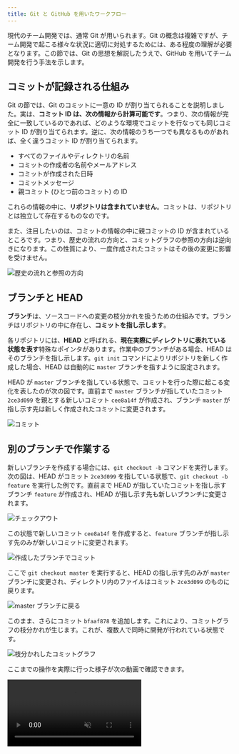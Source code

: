 ```yaml
---
title: Git と GitHub を用いたワークフロー
---
```



現代のチーム開発では、通常 Git が用いられます。Git の概念は複雑ですが、チーム開発で起こる様々な状況に適切に対処するためには、ある程度の理解が必要となります。この節では、Git の思想を解説したうえで、GitHub を用いてチーム開発を行う手法を示します。

## コミットが記録される仕組み

Git の節では、Git のコミットに一意の ID が割り当てられることを説明しました。実は、**コミット ID は、次の情報から計算可能です**。つまり、次の情報が完全に一致しているのであれば、どのような環境でコミットを行なっても同じコミット ID が割り当てられます。逆に、次の情報のうち一つでも異なるものがあれば、全く違うコミット ID が割り当てられます。

- すべてのファイルやディレクトリの名前
- コミットの作成者の名前やメールアドレス
- コミットが作成された日時
- コミットメッセージ
- 親コミット (ひとつ前のコミット) の ID

これらの情報の中に、**リポジトリは含まれていません**。コミットは、リポジトリとは独立して存在するものなのです。

また、注目したいのは、コミットの情報の中に親コミットの ID が含まれているところです。つまり、歴史の流れの方向と、コミットグラフの参照の方向は逆向きになります。この性質により、一度作成されたコミットはその後の変更に影響を受けません。

![歴史の流れと参照の方向](./commit-history.drawio.svg)

## ブランチと HEAD

**ブランチ**は、ソースコードへの変更の枝分かれを扱うための仕組みです。ブランチはリポジトリの中に存在し、**コミットを指し示します**。

各リポジトリには、**HEAD** と呼ばれる、**現在実際にディレクトリに表れている状態を表す**特殊なポインタがあります。作業中のブランチがある場合、HEAD はそのブランチを指し示します。`git init` コマンドによりリポジトリを新しく作成した場合、HEAD は自動的に `master` ブランチを指すように設定されます。

HEAD が `master` ブランチを指している状態で、コミットを行った際に起こる変化を表したのが次の図です。直前まで `master` ブランチが指していたコミット `2ce3d099` を親とする新しいコミット `cee8a14f` が作成され、ブランチ `master` が指し示す先は新しく作成されたコミットに変更されます。

![コミット](./commit.drawio.svg)

## 別のブランチで作業する

新しいブランチを作成する場合には、`git checkout -b` コマンドを実行します。次の図は、HEAD がコミット `2ce3d099` を指している状態で、`git checkout -b feature` を実行した例です。直前まで HEAD が指していたコミットを指し示すブランチ `feature` が作成され、HEAD が指し示す先も新しいブランチに変更されます。

![チェックアウト](./checkout.drawio.svg)

この状態で新しいコミット `cee8a14f` を作成すると、`feature` ブランチが指し示す先のみが新しいコミットに変更されます。

![作成したブランチでコミット](./commit-on-branch.drawio.svg)

ここで `git checkout master` を実行すると、HEAD の指し示す先のみが `master` ブランチに変更され、ディレクトリ内のファイルはコミット `2ce3d099` のものに戻ります。

![master ブランチに戻る](./re-checkout-master.drawio.svg)

このまま、さらにコミット `bfaaf878` を追加します。これにより、コミットグラフの枝分かれが生じます。これが、複数人で同時に開発が行われている状態です。

![枝分かれしたコミットグラフ](./branched-graph.drawio.svg)

ここまでの操作を実際に行った様子が次の動画で確認できます。

<video src={branchedGraphVideo} controls muted />

## 枝分かれしたブランチをマージする

`git merge` コマンドを用いると、現在のブランチに他のブランチの変更を取り込むことができます。次の例では、HEAD が `master` ブランチにある状態で、`git merge feature` を実行することで `feature` ブランチを `master` ブランチにマージしています。

![マージ](./merge.drawio.svg)

このマージを実行すると、`bfaaf878` と `cee8a14f` の 2 つの親を持つ**マージコミット** `d021150b` が生成され、2 つのブランチ両方で行われた変更を含むコミットとなります。マージコミットのコミットメッセージは自分で指定することもできますが、Git 側で用意してくれる標準のメッセージ (この例では `Merge branch 'feature'`) をそのまま用いても良いでしょう。

<video src={mergeVideo} controls muted />

:::tip[Git 標準のエディタ]

コマンドラインからコミットを作成する際、`-m` オプションを指定しなかった場合、コミットメッセージを編集するためのエディタが起動します。このエディタは自分で設定することができますが、上の例では [nano](https://www.nano-editor.org/) が起動しており、この場合は `Ctrl + X` で終了します。

環境によっては [Vim](https://www.vim.org/) が起動する場合があります。この場合は、`:q` を入力して `Enter` を押下することにより終了できます。

<video src={editCommitMessageWithVim} controls muted />

:::

## コンフリクト

`git merge` コマンドが実行されると、Git はまずコミットグラフ上の共通の祖先を探します。例えば、コミットグラフが次のような状態であるとき、Git は `master` ブランチと `feature` ブランチの共通の祖先であるコミット `2ce3d099` を起点とした変更を取得します。

```html title="共通の祖先 (2ce3d099)"
<li>吾輩は猫である</li>
<li>坊っちゃん</li>
```

<div className="row">
  <div className="col">
    ```html title="master (0d4cba5c)"
    <li>吾輩は猫である</li>
    <li>坊っちゃん</li>
    <li>三四郎</li>
    ```
  </div>
  <div className="col">
    ```html title="feature (f08f242a)"
    <li>吾輩は猫である</li>
    <li>坊っちゃん</li>
    <li>こころ</li>
    ```
  </div>
</div>

![コンフリクト](./conflict.drawio.svg)

この例の場合、共通の祖先に対して `master` は `<li>三四郎</li>` が、`feature` は `<li>こころ</li>` が**同じ場所に**追加されています。この状態で `git merge feature` を実行すると、Git は**コンフリクト**を報告し、マージを中断します。コンフリクトが発生したファイルには、Git により自動的に `<<<<<<<` や `=======`、`>>>>>>>` といったコンフリクトマーカーが挿入されます。

{/* 頭にインデントを入れておくことで Markdown ファイルのコンフリクトと認識させない */}

<CodeBlock language="html">{outdent`

  <li>吾輩は猫である</li>
  <li>坊っちゃん</li>
  <<<<<<< HEAD
  <li>三四郎</li>
  =======
  <li>こころ</li>
  >>>>>>> feature
`.trim()}</CodeBlock>

コンフリクトを解決するには、ファイルを編集してコンフリクトマーカーを削除する必要があります。全てのコンフリクトに対応できたら、コンフリクトしたファイルをステージし、`git merge --continue` コマンドを実行してマージを続行しましょう。

ここまでの操作を実際に行うと、次の動画のようになります。

<video src={conflictVideo} controls muted />

## リモートブランチ

Git と GitHub の節では、自分の PC に置かれたリポジトリ (ローカルリポジトリ) と GitHub 上のリポジトリ (リモートリポジトリ) を接続しました。`git push origin master` コマンドを行ったときの Git の動作を確認しておきましょう。

`git push origin master` コマンドは、ローカルリポジトリの `master` ブランチが指し示すコミットを、リモートリポジトリの `master` ブランチが指し示すコミットとして設定するためのコマンドです。次の図は、ローカルリポジトリの `master` ブランチがコミット `2ce3d099` を指している状態で、空のリモートリポジトリ `origin` に対して `git push origin master` を実行した際の様子を表しています。

![リモートブランチ](./remote-branch.drawio.svg)

この状態でコミットを行うと、ローカルリポジトリの `master` ブランチが、リモートリポジトリの `master` ブランチより 1 コミット分進んでいる状態になります。

![1 コミット進んだ状態](./one-commit-ahead.drawio.svg)

再び `git push origin master` を実行 (最初の push 時に `-u` オプションを指定した場合は `git push`) することで、作成したコミットをリモートリポジトリに反映させられます。

![再びプッシュする](./push-again.drawio.svg)

ここまでの操作を実際に行うと、次のようになります。

<video src={remoteBranchVideo} controls muted />

## 他の人が行った変更を取得する

自分以外がリモートリポジトリに対して変更を加えた場合、リモートリポジトリのブランチがローカルリポジトリのブランチより先のコミットを指している状態になります。`git pull` コマンドにより、ローカルリポジトリのブランチが指し示す先を、リモートリポジトリのブランチが指すコミットと一致させることができます。次の例では、`git pull origin master` により、ローカルリポジトリの `master` をリモートブランチ `master` の最新のコミットと一致させています。

![プル](./pull.drawio.svg)

<video src={pullVideo} controls muted />

## プルの際にマージが必要な場合

自分が最後に `git pull` をした後に他の人がリモートリポジトリにプッシュした状態で、自分が新しいコミットを作成すると、次の図のような状態になります。

![マージが必要](./remote-branch-merge-required.drawio.svg)

この状態で `git pull` を行うと、自動的にマージコミットが作成されます。

![自動的に作成されるマージコミット](./remote-branch-pull-and-merge.drawio.svg)

再び `git push origin master` を実行することにより、変更を正しくリモートブランチに反映できます。

![自動的に作成されるマージコミット](./remote-branch-merge-and-push-again.drawio.svg)

ここまでの操作を実際に行うと、次の動画のようになります。

<video src={pullAndMergeVideo} controls muted />

## プルリクエスト

GitHub などのサービスを用いて共同開発を行う場合、通常は `master` ブランチへのマージを Web 画面上で行い、**Git のコマンドで `master` ブランチを操作することはありません**。これにより、プログラムの変更が無秩序に行われることを防ぐことができます。GitHub では、**プルリクエスト**と呼ばれる機能により実現できます。

次の図のようなコミットグラフがある状態を考えてみましょう。`master` ブランチから `feature` ブランチを切り出し、作成したコミットをリモートリポジトリにプッシュした状態です。`feature` ブランチから `master` ブランチに対してプルリクエストを作成することで、`feature` ブランチで行った変更を他のユーザーに確認してもらうことができます。

![プルリクエスト](./pull-request.drawio.svg)

プルリクエストをマージすると、ローカルリポジトリで `git merge` コマンドを実行した場合と同様にマージコミットが作成されます。

![プルリクエストのマージ](./pull-request-merge.drawio.svg)

ローカルリポジトリで再び `master` ブランチをチェックアウトし、`git pull origin master` で `master` ブランチを GitHub 上の最新のコミットに合わせれば、開発を再開できます。

![マージされたプルリクエストをプルする](./pull-merged-pull-request.drawio.svg)

ここまでの操作を実際に行うと、次の通りになります。

<video src={pullRequestVideo} controls muted />

## プルリクエストでコンフリクトが発生した場合

プルリクエストでコンフリクトが発生した場合、ローカルではマージコミット作成前に修正をしていましたが、プルリクエストを用いた開発においては、`master` ブランチは直接操作できないため、代わりにプルリクエストを出した側のブランチを操作して `master` ブランチにマージ可能になるよう修正します。

次のコミットグラフを考えてみましょう。`master` ブランチが `2ce3d099` だった際に `feature` ブランチを切り出し、コミット `f08f242a` を作成しましたが、他のチームメンバーの開発の結果 GitHub 上の `master` ブランチが `0d4cba5c` に進み、`feature` ブランチから `master` ブランチへのプルリクエストがコンフリクトしている状態です。

![コンフリクトの発生したプルリクエスト](./pull-request-conflict.drawio.svg)

この状態を解消するために、**ローカルで最新の `master` ブランチを `feature` ブランチにマージします**。まずは `master` ブランチをチェックアウトし、最新の `master` への変更を `git pull origin master` によりローカルリポジトリに取り込んだうえで、再び `feature` ブランチに戻ります。

![master ブランチを最新にする](./pull-master-after-pull-request-conflict.drawio.svg)

ここで `git merge master` を実行し、コンフリクトを解決して `master` ブランチとのマージコミット `d6d38e90` を作成してプッシュします。これにより、`feature` ブランチは `master` ブランチにマージ可能となり、コンフリクトが解消されます。

![master ブランチを feature ブランチにマージ](./pull-request-conflict-resolved.drawio.svg)

通常通りプルリクエストをマージすれば完了です。同じように作成されたマージコミットをローカルに取り込むことができます。

![コンフリクトが解消されたプルリクエストをマージ](./merge-conflict-resolved-pull-request.drawio.svg)

ここまでの操作を実際に行った様子が次の動画になります。

<video src={resolvePullRequestConflictVideo} controls muted />

## 課題

1. 同一の GitHub リポジトリに対し、同じ行を変更するプルリクエストを 2 人で作成しましょう。
2. 片方をマージすると、もう片方のプルリクエストがコンフリクト状態になることを確認しましょう。
3. コンフリクトを解決しましょう。
4. マージされたプルリクエストで行われた変更をプルしましょう。

